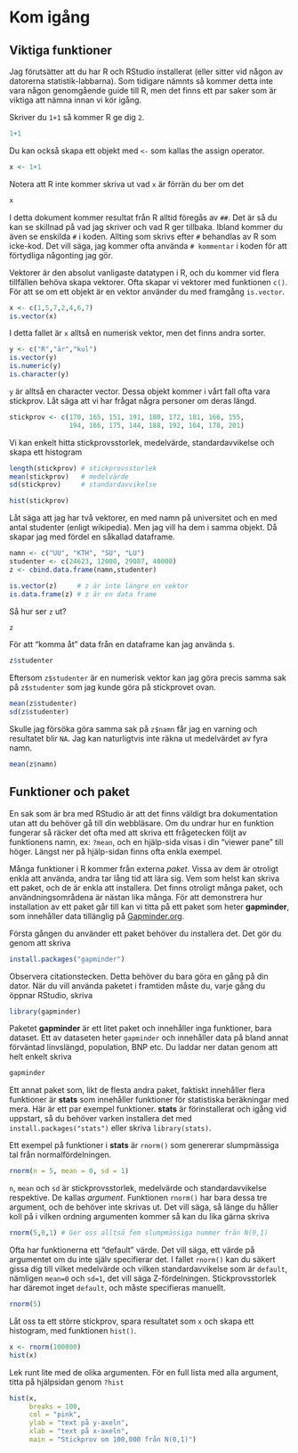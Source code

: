 
# Kom igång

## Viktiga funktioner
Jag förutsätter att du har R och RStudio installerat (eller sitter vid någon av datorerna statistik-labbarna). Som tidigare nämnts så kommer detta inte vara någon genomgående guide till R, men det finns ett par saker som är viktiga att nämna innan vi kör igång.




Skriver du `1+1` så kommer R ge dig `2`. 

```r
1+1

```

Du kan också skapa ett objekt med `<-` som kallas the assign operator.

```r
x <- 1+1
```

Notera att R inte kommer skriva ut vad `x` är förrän du ber om det

```r
x
```


I detta dokument kommer resultat från R alltid föregås av `##`. Det är så du kan se skillnad på vad jag skriver och vad R ger tillbaka. Ibland kommer du även se enskilda `#` i koden. Allting som skrivs efter `#` behandlas av R som icke-kod. Det vill säga, jag kommer ofta använda `# kommentar` i koden för att förtydliga någonting jag gör.

Vektorer är den absolut vanligaste datatypen i R, och du kommer vid flera tillfällen behöva skapa vektorer. Ofta skapar vi vektorer med funktionen `c()`. För att se om ett objekt är en vektor använder du med framgång `is.vector`.

```r
x <- c(1,5,7,2,4,6,7)
is.vector(x)
```
I detta fallet är `x` alltså en numerisk vektor, men det finns andra sorter.

```r
y <- c("R","är","kul")
is.vector(y)
is.numeric(y)
is.character(y)
```
`y` är alltså en character vector. Dessa objekt kommer i vårt fall ofta vara stickprov. Låt säga att vi har frågat några personer om deras längd. 

```r
stickprov <- c(170, 165, 151, 191, 180, 172, 181, 166, 155,
               194, 166, 175, 144, 188, 192, 164, 178, 201)
```

Vi kan enkelt hitta stickprovsstorlek, medelvärde, standardavvikelse och skapa ett histogram

```r
length(stickprov) # stickprovsstorlek
mean(stickprov)   # medelvärde
sd(stickprov)     # standardavvikelse

hist(stickprov)
```

Låt säga att jag har två vektorer, en med namn på universitet och en med antal studenter (enligt wikipedia). Men jag vill ha dem i samma objekt. Då skapar jag med fördel en såkallad dataframe. 

```r

namn <- c("UU", "KTH", "SU", "LU")
studenter <- c(24623, 12000, 29087, 40000)
z <- cbind.data.frame(namn,studenter)

is.vector(z)     # z är inte längre en vektor
is.data.frame(z) # z är en data frame
```

Så hur ser `z` ut?

```r
z
```

För att "komma åt" data från en dataframe kan jag använda `$`.

```r
z$studenter
```

Eftersom `z$studenter` är en numerisk vektor kan jag göra precis samma sak på `z$studenter` som jag kunde göra på stickprovet ovan.

```r
mean(z$studenter)
sd(z$studenter)
```
Skulle jag försöka göra samma sak på `z$namn` får jag en varning och resultatet blir `NA`. Jag kan naturligtvis inte räkna ut medelvärdet av fyra namn.

```r
mean(z$namn)
```


## Funktioner och paket
En sak som är bra med RStudio är att det finns väldigt bra dokumentation utan att du behöver gå till din webbläsare. Om du undrar hur en funktion fungerar så räcker det ofta med att skriva ett frågetecken följt av funktionens namn, ex: `?mean`, och en hjälp-sida visas i din "viewer pane" till höger.  Längst ner på hjälp-sidan finns ofta enkla exempel.

Många funktioner i R kommer från externa *paket*. Vissa av dem är otroligt enkla att använda, andra tar lång tid att lära sig. Vem som helst kan skriva ett paket, och de är enkla att installera. Det finns otroligt många paket, och användningsområdena är nästan lika många. För att demonstrera hur installation av ett paket går till kan vi titta på ett paket som heter **gapminder**, som innehåller data tillänglig på [Gapminder.org](https://www.gapminder.org/).

Första gången du använder ett paket behöver du installera det. Det gör du genom att skriva
```r
install.packages("gapminder")
```
Observera citationstecken. Detta behöver du bara göra en gång på din dator. När du vill använda paketet i framtiden måste du, varje gång du öppnar RStudio, skriva

```r
library(gapminder)
```

Paketet **gapminder** är ett litet paket och innehåller inga funktioner, bara dataset. Ett av dataseten heter `gapminder` och innehåller data på bland annat förväntad linvslängd, population, BNP etc. Du laddar ner datan genom att helt enkelt skriva

```r
gapminder
```


Ett annat paket som, likt de flesta andra paket, faktiskt innehåller flera funktioner är **stats** som innehåller funktioner för statistiska beräkningar med mera. Här är ett par exempel funktioner. **stats** är förinstallerat och igång vid uppstart, så du behöver varken installera det med `install.packages("stats")` eller skriva `library(stats)`.

Ett exempel på funktioner i **stats** är `rnorm()` som genererar slumpmässiga tal från normalfördelningen.

```r
rnorm(n = 5, mean = 0, sd = 1)
```
`n`, `mean` och `sd` är stickprovsstorlek, medelvärde och standardavvikelse respektive. De kallas *argument*. Funktionen `rnorm()` har bara dessa tre argument, och de behöver inte skrivas ut. Det vill säga, så länge du håller koll på i vilken ordning argumenten kommer så kan du lika gärna skriva

```r
rnorm(5,0,1) # Ger oss alltså fem slumpmässiga nummer från N(0,1)
```

Ofta har funktionerna ett "default" värde. Det vill säga, ett värde på argumentet om du inte själv specifierar det. I fallet `rnorm()` kan du säkert gissa dig till vilket medelvärde och vilken standardavvikelse som är `default`, nämligen `mean=0` och `sd=1`, det vill säga Z-fördelningen. Stickprovsstorlek har däremot inget `default`, och måste specifieras manuellt.

```r
rnorm(5)
```

Låt oss ta ett större stickprov, spara resultatet som `x` och skapa ett histogram, med funktionen `hist()`.

```r
x <- rnorm(100000)
hist(x)
```

Lek runt lite med de olika argumenten. För en full lista med alla argument, titta på hjälpsidan genom `?hist`

```r
hist(x,
     breaks = 100,
     col = "pink",
     ylab = "text på y-axeln",
     xlab = "text på x-axeln",
     main = "Stickprov om 100,000 från N(0,1)")
```


